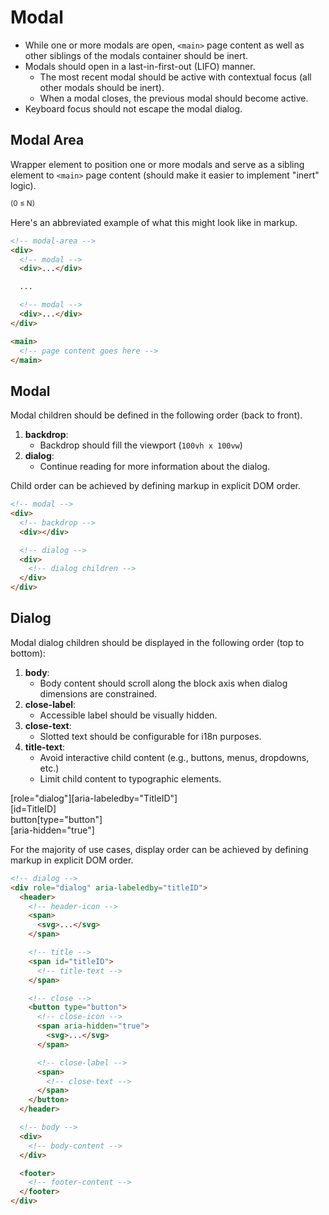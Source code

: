
<Meta title="Components / Modal / Blueprints" />

# Modal

- While one or more modals are open, `<main>` page content as well as
  other siblings of the modals container should be inert.
- Modals should open in a last-in-first-out (LIFO) manner.
  - The most recent modal should be active with contextual focus
    (all other modals should be inert).
  - When a modal closes, the previous modal should become active.
- Keyboard focus should not escape the modal dialog.

## Modal Area

Wrapper element to position one or more modals and serve as a sibling element
to `<main>` page content (should make it easier to implement "inert" logic).

<div class="blueprint">
  <div class="host" name="modal-area">
    <div class="part" name="modal">
      <span class="attrs">
        <sup>(0 &le; N)</sup>
      </span>
      <div class="slot" name="modal-N-children"></div>
    </div>
  </div>
</div>

Here's an abbreviated example of what this might look like in markup.

```html
<!-- modal-area -->
<div>
  <!-- modal -->
  <div>...</div>

  ...

  <!-- modal -->
  <div>...</div>
</div>

<main>
  <!-- page content goes here -->
</main>
```

## Modal
Modal children should be defined in the following order (back to front).

1. __backdrop__:
    * Backdrop should fill the viewport (`100vh x 100vw`)
2. __dialog__:
    * Continue reading for more information about the dialog.

<div class="blueprint">
  <div class="host" name="modal">
    <div class="part" name="backdrop"></div>
    <div class="part" name="dialog">
      <div class="slot" name="dialog-children"></div>
    </div>
  </div>
</div>

Child order can be achieved by defining markup in explicit DOM order.

```html
<!-- modal -->
<div>
  <!-- backdrop -->
  <div></div>

  <!-- dialog -->
  <div>
    <!-- dialog children -->
  </div>
</div>
```



## Dialog
Modal dialog children should be displayed in the following order (top to bottom):

1. __body__:
    * Body content should scroll along the block axis when dialog dimensions are constrained.
2. __close-label__:
    * Accessible label should be visually hidden.
3. __close-text__:
    * Slotted text should be configurable for i18n purposes.
4. __title-text__:
    * Avoid interactive child content (e.g., buttons, menus, dropdowns, etc.)
    * Limit child content to typographic elements.

<div class="blueprint">
  <div class="host" name="dialog">
    <span class="attrs">[role="dialog"][aria-labeledby="TitleID"]</span>
    <div class="part" name="header">
      <div class="part" name="header-icon"></div>
      <div class="part" name="title">
        <span class="attrs">[id=TitleID]</span>
        <div class="slot" name="title-text"></div>
      </div>
      <div class="part" name="close">
        <span class="attrs">button[type="button"]</span>
        <div class="part" name="close-icon">
          <span class="attrs">[aria-hidden="true"]</span>
        </div>
        <div class="part" name="close-label">
          <div class="slot" name="close-text"></div>
        </div>
      </div>
    </div>
    <div class="part" name="body">
      <div class="slot" name="body-content"></div>
    </div>
    <div class="part" name="footer">
      <div class="slot" name="footer-content"></div>
    </div>
  </div>
</div>

For the majority of use cases, display order can be achieved by defining
markup in explicit DOM order.

```html
<!-- dialog -->
<div role="dialog" aria-labeledby="titleID">
  <header>
    <!-- header-icon -->
    <span>
      <svg>...</svg>
    </span>

    <!-- title -->
    <span id="titleID">
      <!-- title-text -->
    </span>

    <!-- close -->
    <button type="button">
      <!-- close-icon -->
      <span aria-hidden="true">
        <svg>...</svg>
      </span>

      <!-- close-label -->
      <span>
        <!-- close-text -->
      </span>
    </button>
  </header>

  <!-- body -->
  <div>
    <!-- body-content -->
  </div>

  <footer>
    <!-- footer-content -->
  </footer>
</div>
```

